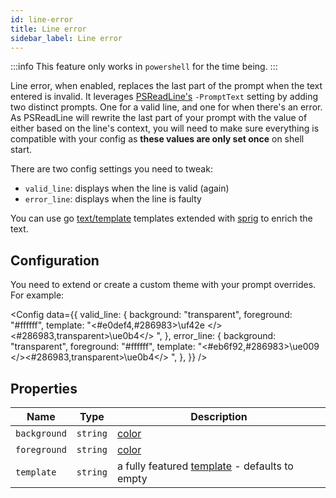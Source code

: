 ```yaml
---
id: line-error
title: Line error
sidebar_label: Line error
---
```



:::info
This feature only works in `powershell` for the time being.
:::

Line error, when enabled, replaces the last part of the prompt when the text entered is invalid. It leverages
[PSReadLine's][psreadline] `-PromptText` setting by adding two distinct prompts. One for a valid line,
and one for when there's an error. As PSReadLine will rewrite the last part of
your prompt with the value of either based on the line's context, you will need to make sure everything
is compatible with your config as **these values are only set once** on shell start.

There are two config settings you need to tweak:

- `valid_line`: displays when the line is valid (again)
- `error_line`: displays when the line is faulty

You can use go [text/template][go-text-template] templates extended with [sprig][sprig] to enrich the text.

## Configuration

You need to extend or create a custom theme with your prompt overrides. For example:

<Config
  data={{
    valid_line: {
      background: "transparent",
      foreground: "#ffffff",
      template: "<#e0def4,#286983>\uf42e </><#286983,transparent>\ue0b4</> ",
    },
    error_line: {
      background: "transparent",
      foreground: "#ffffff",
      template: "<#eb6f92,#286983>\ue009 </><#286983,transparent>\ue0b4</> ",
    },
  }}
/>

## Properties

| Name         | Type     | Description                                                |
| ------------ | -------- | ---------------------------------------------------------- |
| `background` | `string` | [color][colors]                                            |
| `foreground` | `string` | [color][colors]                                            |
| `template`   | `string` | a fully featured [template][templates] - defaults to empty |

[colors]: /docs/configuration/colors
[go-text-template]: https://golang.org/pkg/text/template/
[sprig]: https://masterminds.github.io/sprig/
[console-title]: /docs/configuration/title#console-title-template
[psreadline]: https://github.com/PowerShell/PSReadLine
[templates]: /docs/configuration/templates
[cstp]: /docs/configuration/templates#cross-segment-template-properties
